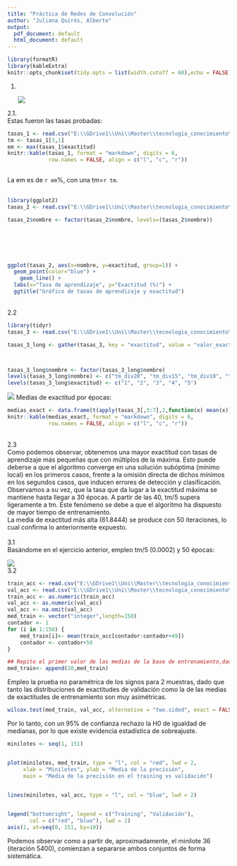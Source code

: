 ```yaml
---
title: "Práctica de Redes de Convolución"
author: "Juliana Quirós, Alberto"
output:
  pdf_document: default
  html_document: default
---
```


```r
library(formatR)
library(kableExtra)
knitr::opts_chunk$set(tidy.opts = list(width.cutoff = 60),echo = FALSE,tidy=TRUE, warning=FALSE, out.width = "70%")
```

1.  \

    ![](diagrama/diagrama.png)

2.1.\
Estas fueron las tasas probadas:

```r
tasas_1 <- read.csv("E:\\GDrive1\\Uni\\Master\\tecnologia_conocimiento\\practicas\\convolucional\\2.1_tasas1.csv",sep=";", header=TRUE)
tm <- tasas_1[3,1]
em <- max(tasas_1$exactitud)
knitr::kable(tasas_1, format = "markdown", digits = 6, 
             row.names = FALSE, align = c("l", "c", "r"))
             
```

La em es de `r em`%, con una tm=`r tm`.\
\

```r
library(ggplot2)
tasas_2 <- read.csv("E:\\GDrive1\\Uni\\Master\\tecnologia_conocimiento\\practicas\\convolucional\\2.1_tasas2.csv",sep=";", header=TRUE)

tasas_2$nombre <- factor(tasas_2$nombre, levels=(tasas_2$nombre))


             
```

\

```r
ggplot(tasas_2, aes(x=nombre, y=exactitud, group=1)) + 
  geom_point(color="blue") +
	geom_line() +
  labs(x="Tasa de aprendizaje", y="Exactitud (%)") +
  ggtitle("Gráfico de tasas de aprendizaje y exactitud")
```

\
2.2\

```r
library(tidyr)
tasas_3 <- read.csv("E:\\GDrive1\\Uni\\Master\\tecnologia_conocimiento\\practicas\\convolucional\\2.2_tasas.csv",sep=";", header=TRUE)

tasas_3_long <- gather(tasas_3, key = "exactitud", value = "valor_exactitud", exactitud_10:exactitud_50, factor_key = TRUE)



tasas_3_long$nombre <- factor(tasas_3_long$nombre)
levels(tasas_3_long$nombre) <- c("tm_div20", "tm_div15", "tm_div10", "tm_div5", "tm", "tm_5", "tm_10", "tm_15", "tm_20")
levels(tasas_3_long$exactitud) <- c("1", "2", "3", "4", "5")

```

![](2.2_plot.png) Medias de exactitud por épocas:\

```r
medias_exact <- data.frame(t(apply(tasas_3[,3:7],2,function(x) mean(x))))
knitr::kable(medias_exact, format = "markdown", digits = 6, 
             row.names = FALSE, align = c("l", "c", "r"))
```

\
2.3\
Como podemos observar, obtenemos una mayor exactitud con tasas de aprendizaje más pequeñas que con múltiplos de la máxima. Esto puede deberse a que el algoritmo converge en una solución subóptima (mínimo local) en los primeros casos, frente a la omisión directa de dichos mínimos en los segundos casos, que inducen errores de detección y clasificación.\
Observamos a su vez, que la tasa que da lugar a la exactitud máxima se mantiene hasta llegar a 30 épocas. A partir de las 40, tm/5 supera ligeramente a tm. Este fenómeno se debe a que el algoritmo ha dispuesto de mayor tiempo de entrenamiento.\
La media de exactitud más alta (61.8444) se produce con 50 iteraciones, lo cual confirma lo anteriormente expuesto.\
\
3.1\
Basándome en el ejercicio anterior, empleo tm/5 (0.0002) y 50 épocas:

![](learning_curve.png)\
3.2\

```r
train_acc <- read.csv("E:\\GDrive1\\Uni\\Master\\tecnologia_conocimiento\\practicas\\convolucional\\train_data.csv", header=FALSE,sep=",", dec=".")
val_acc <- read.csv("E:\\GDrive1\\Uni\\Master\\tecnologia_conocimiento\\practicas\\convolucional\\validation_data.csv", header=FALSE,sep=",",dec=".")
train_acc <- as.numeric(train_acc)
val_acc <- as.numeric(val_acc)
val_acc <- na.omit(val_acc)
med_train <- vector("integer",length=150)
contador <- 1
for (i in 1:150) {
	med_train[i]<- mean(train_acc[contador:contador+49])
	contador <- contador+50
}

## Repito el primer valor de las medias de la base de entrenamiento,dado que las validaciones comienzan previo al primer promediado.
med_train<- append(10,med_train)
```

Empleo la prueba no paramétrica de los signos para 2 muestras, dado que tanto las distribuciones de exactitudes de validación como la de las medias de exactitudes de entrenamiento son muy asimétricas. \

```r
wilcox.test(med_train, val_acc, alternative = "two.sided", exact = FALSE, correct = FALSE)
```
Por lo tanto, con un 95% de confianza rechazo la H0 de igualdad de medianas, por lo que existe evidencia estadística de sobreajuste. \
```r

minilotes <- seq(1, 151)


plot(minilotes, med_train, type = "l", col = "red", lwd = 2,
     xlab = "Minilotes", ylab = "Media de la precisión",
     main = "Media de la precisión en el training vs validación")
     

lines(minilotes, val_acc, type = "l", col = "blue", lwd = 2)


legend("bottomright", legend = c("Training", "Validación"),
       col = c("red", "blue"), lwd = 2)
axis(1, at=seq(0, 151, by=10))

```

Podemos observar como a partir de, aproximadamente, el minilote 36 (iteración 5400), comienzan a separarse ambos conjuntos de forma sistemática. 
